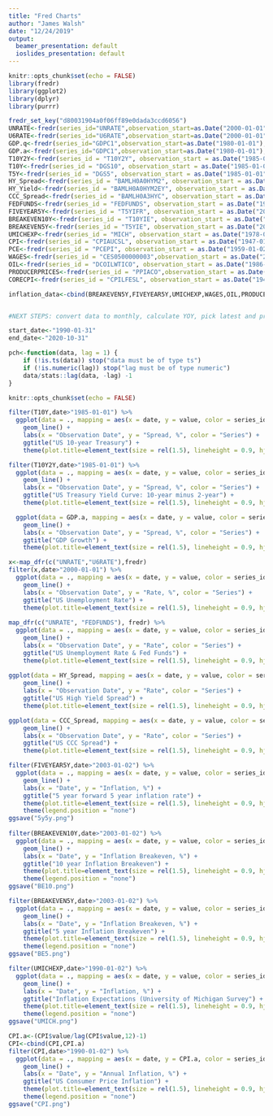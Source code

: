 ```yaml
---
title: "Fred Charts"
author: "James Walsh"
date: "12/24/2019"
output:
  beamer_presentation: default
  ioslides_presentation: default
---
```


```r
knitr::opts_chunk$set(echo = FALSE)
library(fredr)
library(ggplot2)
library(dplyr)
library(purrr)

fredr_set_key("d80031904a0f06ff89e0dada3ccd6056")
UNRATE<-fredr(series_id="UNRATE",observation_start=as.Date("2000-01-01"))
U6RATE<-fredr(series_id="U6RATE",observation_start=as.Date("2000-01-01"))
GDP.q<-fredr(series_id="GDPC1",observation_start=as.Date("1980-01-01"),units = "pch")
GDP.a<-fredr(series_id="GDPC1",observation_start=as.Date("1980-01-01"),units = "pc1")
T10Y2Y<-fredr(series_id = "T10Y2Y", observation_start = as.Date("1985-01-01"))
T10Y<-fredr(series_id = "DGS10", observation_start = as.Date("1985-01-01"))
T5Y<-fredr(series_id = "DGS5", observation_start = as.Date("1985-01-01"))
HY_Spread<-fredr(series_id = "BAMLH0A0HYM2", observation_start = as.Date("1998-01-01"))
HY_Yield<-fredr(series_id = "BAMLH0A0HYM2EY", observation_start = as.Date("1998-01-01"))
CCC_Spread<-fredr(series_id = "BAMLH0A3HYC", observation_start = as.Date("1998-01-01"))
FEDFUNDS<-fredr(series_id = "FEDFUNDS", observation_start = as.Date("1985-01-01"))
FIVEYEAR5Y<-fredr(series_id = "T5YIFR", observation_start = as.Date("2003-01-02"))
BREAKEVEN10Y<-fredr(series_id = "T10YIE", observation_start = as.Date("2003-01-02"))
BREAKEVEN5Y<-fredr(series_id = "T5YIE", observation_start = as.Date("2003-01-02"))
UMICHEXP<-fredr(series_id = "MICH", observation_start = as.Date("1978-01-02"))
CPI<-fredr(series_id = "CPIAUCSL", observation_start = as.Date("1947-01-01"))
PCE<-fredr(series_id = "PCEPI", observation_start = as.Date("1959-01-02"))
WAGES<-fredr(series_id = "CES0500000003",observation_start = as.Date("2006-03-01"))
OIL<-fredr(series_id = "DCOILWTICO", observation_start = as.Date("1986-01-02"))
PRODUCERPRICES<-fredr(series_id = "PPIACO",observation_start = as.Date("1913-01-01"))
CORECPI<-fredr(series_id = "CPILFESL", observation_start = as.Date("1947-01-01"))

```

```r
inflation_data<-cbind(BREAKEVEN5Y,FIVEYEAR5Y,UMICHEXP,WAGES,OIL,PRODUCERPRICES,CPI,CORECPI,PCE)


#NEXT STEPS: convert data to monthly, calculate YOY, pick latest and pre-pandemic
```


```r
start_date<-"1990-01-31"
end_date<-"2020-10-31"

pch<-function(data, lag = 1) {
    if (!is.ts(data)) stop("data must be of type ts")
    if (!is.numeric(lag)) stop("lag must be of type numeric")
    data/stats::lag(data, -lag) -1
}
```

```r
knitr::opts_chunk$set(echo = FALSE)

filter(T10Y,date>"1985-01-01") %>%
  ggplot(data = ., mapping = aes(x = date, y = value, color = series_id)) +
    geom_line() +
    labs(x = "Observation Date", y = "Spread, %", color = "Series") +
    ggtitle("US 10-year Treasury") + 
    theme(plot.title=element_text(size = rel(1.5), lineheight = 0.9, hjust = 0.5))

filter(T10Y2Y,date>"1985-01-01") %>%
  ggplot(data = ., mapping = aes(x = date, y = value, color = series_id)) +
    geom_line() +
    labs(x = "Observation Date", y = "Spread, %", color = "Series") +
    ggtitle("US Treasury Yield Curve: 10-year minus 2-year") + 
    theme(plot.title=element_text(size = rel(1.5), lineheight = 0.9, hjust = 0.5))

  ggplot(data = GDP.a, mapping = aes(x = date, y = value, color = series_id)) +
    geom_line() +
    labs(x = "Observation Date", y = "Spread, %", color = "Series") +
    ggtitle("GDP Growth") + 
    theme(plot.title=element_text(size = rel(1.5), lineheight = 0.9, hjust = 0.5))

x<-map_dfr(c("UNRATE","U6RATE"),fredr)
filter(x,date>"2000-01-01") %>%
  ggplot(data = ., mapping = aes(x = date, y = value, color = series_id)) +
    geom_line() +
    labs(x = "Observation Date", y = "Rate, %", color = "Series") +
    ggtitle("US Unemployment Rate") + 
    theme(plot.title=element_text(size = rel(1.5), lineheight = 0.9, hjust = 0.5))  
  
map_dfr(c("UNRATE", "FEDFUNDS"), fredr) %>%
  ggplot(data = ., mapping = aes(x = date, y = value, color = series_id)) +
    geom_line() +
    labs(x = "Observation Date", y = "Rate", color = "Series") +
    ggtitle("US Unemployment Rate & Fed Funds") + 
    theme(plot.title=element_text(size = rel(1.5), lineheight = 0.9, hjust = 0.5))  
  
ggplot(data = HY_Spread, mapping = aes(x = date, y = value, color = series_id)) +
    geom_line() +
    labs(x = "Observation Date", y = "Rate", color = "Series") +
    ggtitle("US High Yield Spread") + 
    theme(plot.title=element_text(size = rel(1.5), lineheight = 0.9, hjust = 0.5))  

ggplot(data = CCC_Spread, mapping = aes(x = date, y = value, color = series_id)) +
    geom_line() +
    labs(x = "Observation Date", y = "Rate", color = "Series") +
    ggtitle("US CCC Spread") + 
    theme(plot.title=element_text(size = rel(1.5), lineheight = 0.9, hjust = 0.5))  

filter(FIVEYEAR5Y,date>"2003-01-02") %>%
  ggplot(data = ., mapping = aes(x = date, y = value, color = series_id)) +
    geom_line() +
    labs(x = "Date", y = "Inflation, %") +
    ggtitle("5 year forward 5 year inflation rate") + 
    theme(plot.title=element_text(size = rel(1.5), lineheight = 0.9, hjust = 0.5)) +
    theme(legend.position = "none")
ggsave("5y5y.png")
  
filter(BREAKEVEN10Y,date>"2003-01-02") %>%
  ggplot(data = ., mapping = aes(x = date, y = value, color = series_id)) +
    geom_line() +
    labs(x = "Date", y = "Inflation Breakeven, %") +
    ggtitle("10 year Inflation Breakeven") + 
    theme(plot.title=element_text(size = rel(1.5), lineheight = 0.9, hjust = 0.5)) +
    theme(legend.position = "none")
ggsave("BE10.png")

filter(BREAKEVEN5Y,date>"2003-01-02") %>%
  ggplot(data = ., mapping = aes(x = date, y = value, color = series_id)) +
    geom_line() +
    labs(x = "Date", y = "Inflation Breakeven, %") +
    ggtitle("5 year Inflation Breakeven") + 
    theme(plot.title=element_text(size = rel(1.5), lineheight = 0.9, hjust = 0.5)) +
    theme(legend.position = "none")
ggsave("BE5.png")

filter(UMICHEXP,date>"1990-01-02") %>%
  ggplot(data = ., mapping = aes(x = date, y = value, color = series_id)) +
    geom_line() +
    labs(x = "Date", y = "Inflation, %") +
    ggtitle("Inflation Expectations (University of Michigan Survey") + 
    theme(plot.title=element_text(size = rel(1.5), lineheight = 0.9, hjust = 0.5)) +
    theme(legend.position = "none")
ggsave("UMICH.png")

CPI.a<-(CPI$value/lag(CPI$value,12)-1)
CPI<-cbind(CPI,CPI.a)
filter(CPI,date>"1990-01-02") %>%
  ggplot(data = ., mapping = aes(x = date, y = CPI.a, color = series_id)) +
    geom_line() +
    labs(x = "Date", y = "Annual Inflation, %") +
    ggtitle("US Consumer Price Inflation") + 
    theme(plot.title=element_text(size = rel(1.5), lineheight = 0.9, hjust = 0.5)) +
    theme(legend.position = "none")
ggsave("CPI.png")

```



